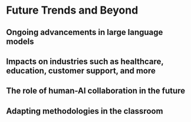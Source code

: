 # Future Trends and Beyond  {-}

## Ongoing advancements in large language models  {-}

## Impacts on industries such as healthcare, education, customer support, and more  {-}

## The role of human-AI collaboration in the future  {-}

## Adapting methodologies in the classroom  {-}
